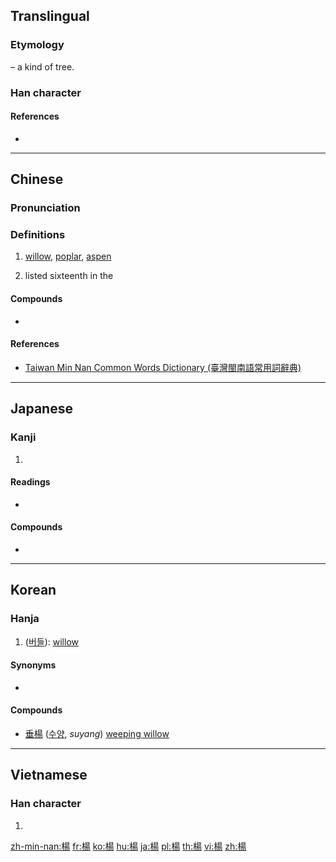{{also|杨}}
==Translingual==

===Etymology===
{{Han compound|木|昜|c1=s|c2=p|t1=tree, wood|ls=psc}} – a kind of tree.

===Han character===
{{Han char|rn=75|rad=木|as=09|sn=13|four=46927|canj=DAMH|ids=⿰木昜}}

====References====
* {{Han ref|kx=0538.300|dkj=15112|dj=0926.110|hdz=21248.040|uh=694A|ud=26954|bh=B7A8|bd=47016}}

----

==Chinese==
{{zh-forms|s=杨}}

===Pronunciation===
{{zh-pron
|m=yáng,Yáng
|c=joeng4
|h=pfs=yòng
|mn=iûⁿ/chhiûⁿ/iông
|mn_note=iûⁿ, chhiûⁿ - vernacular, iông - literary
|mc=y
|oc=y
|ma=
|cat=n,pn
}}

===Definitions===
{{zh-hanzi}}

# [[willow]], [[poplar]], [[aspen]]
# {{surname|lang=zh|dot=,}} listed sixteenth in the ''{{w|Baijiaxing}}''

====Compounds====
* {{zh-l|楊梅}}

====References====
* {{qualifier|Min Nan}} [http://twblg.dict.edu.tw/holodict_new/index.html Taiwan Min Nan Common Words Dictionary (臺灣閩南語常用詞辭典)]

----

==Japanese==

===Kanji===
{{ja-kanji|grade=n|rs=木09}}

# {{defn|lang=ja|sort=木09}}

====Readings====
* {{ja-readings|on=[[よう]] (yō)|kun=[[やなぎ]] (yanagi)}}

====Compounds====
* {{ja-r|楊枝|ようじ|gloss=toothpick}}

----

==Korean==

===Hanja===
{{ko-hanja|hangeul=양|eumhun=|rv=yang|mr=yang|y=yang}}

# ([[버들]]): [[willow]]

====Synonyms====
* {{l|ko|柳}}

====Compounds====
* [[垂楊]] ([[수양버들|수양]], ''suyang'') [[weeping willow]]

----

==Vietnamese==

===Han character===
{{vi-hantu|[[dương]], [[dàng]], [[thang]]|rs=木09}}

# {{defn|lang=vi|sort=木09}}

[[zh-min-nan:楊]]
[[fr:楊]]
[[ko:楊]]
[[hu:楊]]
[[ja:楊]]
[[pl:楊]]
[[th:楊]]
[[vi:楊]]
[[zh:楊]]